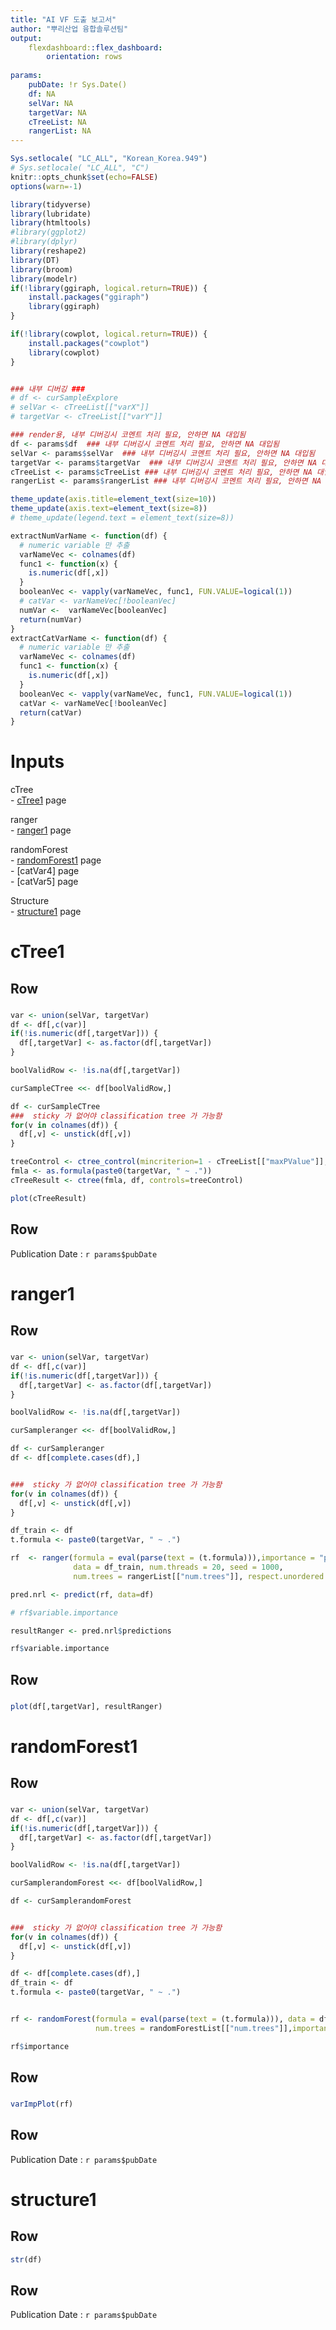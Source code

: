 ```yaml
---
title: "AI VF 도출 보고서"
author: "뿌리산업 융합솔루션팀"
output:
    flexdashboard::flex_dashboard:
        orientation: rows
        
params:
    pubDate: !r Sys.Date()
    df: NA
    selVar: NA
    targetVar: NA
    cTreeList: NA
    rangerList: NA
---
```


```r
Sys.setlocale( "LC_ALL", "Korean_Korea.949")
# Sys.setlocale( "LC_ALL", "C")
knitr::opts_chunk$set(echo=FALSE)
options(warn=-1)

library(tidyverse)
library(lubridate)
library(htmltools)
#library(ggplot2)
#library(dplyr)
library(reshape2)
library(DT)
library(broom)
library(modelr)
if(!library(ggiraph, logical.return=TRUE)) {
    install.packages("ggiraph")
    library(ggiraph)
}

if(!library(cowplot, logical.return=TRUE)) {
    install.packages("cowplot")
    library(cowplot)
}


### 내부 디버깅 ###
# df <- curSampleExplore
# selVar <- cTreeList[["varX"]]
# targetVar <- cTreeList[["varY"]]

### render용, 내부 디버깅시 코멘트 처리 필요, 안하면 NA 대입됨
df <- params$df  ### 내부 디버깅시 코멘트 처리 필요, 안하면 NA 대입됨
selVar <- params$selVar  ### 내부 디버깅시 코멘트 처리 필요, 안하면 NA 대입됨
targetVar <- params$targetVar  ### 내부 디버깅시 코멘트 처리 필요, 안하면 NA 대입됨
cTreeList <- params$cTreeList ### 내부 디버깅시 코멘트 처리 필요, 안하면 NA 대입됨
rangerList <- params$rangerList ### 내부 디버깅시 코멘트 처리 필요, 안하면 NA 대입됨

theme_update(axis.title=element_text(size=10))
theme_update(axis.text=element_text(size=8))
# theme_update(legend.text = element_text(size=8))

extractNumVarName <- function(df) {
  # numeric variable 만 추출
  varNameVec <- colnames(df)
  func1 <- function(x) {
    is.numeric(df[,x])
  }
  booleanVec <- vapply(varNameVec, func1, FUN.VALUE=logical(1))
  # catVar <- varNameVec[!booleanVec]
  numVar <-  varNameVec[booleanVec]
  return(numVar)
}
extractCatVarName <- function(df) {
  # numeric variable 만 추출
  varNameVec <- colnames(df)
  func1 <- function(x) {
    is.numeric(df[,x])
  }
  booleanVec <- vapply(varNameVec, func1, FUN.VALUE=logical(1))
  catVar <- varNameVec[!booleanVec]
  return(catVar)
}

```

Inputs {.sidebar}
=============================================


cTree  
 - [cTree1] page  
 
ranger  
 - [ranger1] page  
 
randomForest  
 - [randomForest1] page  
 - [catVar4] page  
 - [catVar5] page  


Structure  
 - [structure1] page  


 
   



cTree1 {data-navmenu="cTree"}
=============================================


Row {data-height=970}
---------------------------------------------

### 
```r
var <- union(selVar, targetVar)
df <- df[,c(var)]
if(!is.numeric(df[,targetVar])) {
  df[,targetVar] <- as.factor(df[,targetVar])
}

boolValidRow <- !is.na(df[,targetVar])

curSampleCTree <<- df[boolValidRow,]

df <- curSampleCTree
###  sticky 가 없어야 classification tree 가 가능함
for(v in colnames(df)) {
  df[,v] <- unstick(df[,v])
}

treeControl <- ctree_control(mincriterion=1 - cTreeList[["maxPValue"]], maxdepth=cTreeList[["maxDepth"]], stump=FALSE)
fmla <- as.formula(paste0(targetVar, " ~ ."))
cTreeResult <- ctree(fmla, df, controls=treeControl)

plot(cTreeResult)

```

Row {data-height=30}
---------------------------------------------
Publication Date : `r params$pubDate`

ranger1 {data-navmenu="ranger"}
=============================================

Row {data-height=170}
---------------------------------------------

### 
```r
var <- union(selVar, targetVar)
df <- df[,c(var)]
if(!is.numeric(df[,targetVar])) {
  df[,targetVar] <- as.factor(df[,targetVar])
}

boolValidRow <- !is.na(df[,targetVar])

curSampleranger <<- df[boolValidRow,]

df <- curSampleranger
df <- df[complete.cases(df),]


###  sticky 가 없어야 classification tree 가 가능함
for(v in colnames(df)) {
  df[,v] <- unstick(df[,v])
}

df_train <- df
t.formula <- paste0(targetVar, " ~ .")

rf  <- ranger(formula = eval(parse(text = (t.formula))),importance = "permutation",
              data = df_train, num.threads = 20, seed = 1000, 
              num.trees = rangerList[["num.trees"]], respect.unordered.factors = TRUE)

pred.nrl <- predict(rf, data=df)

# rf$variable.importance

resultRanger <- pred.nrl$predictions

rf$variable.importance

```

Row {data-height=800}
---------------------------------------------

### 
```r

plot(df[,targetVar], resultRanger)

```

randomForest1 {data-navmenu="randomForest"}
=============================================

Row {data-height=170}
---------------------------------------------

### 
```r
var <- union(selVar, targetVar)
df <- df[,c(var)]
if(!is.numeric(df[,targetVar])) {
  df[,targetVar] <- as.factor(df[,targetVar])
}

boolValidRow <- !is.na(df[,targetVar])

curSamplerandomForest <<- df[boolValidRow,]

df <- curSamplerandomForest


###  sticky 가 없어야 classification tree 가 가능함
for(v in colnames(df)) {
  df[,v] <- unstick(df[,v])
}

df <- df[complete.cases(df),]
df_train <- df
t.formula <- paste0(targetVar, " ~ .")


rf <- randomForest(formula = eval(parse(text = (t.formula))), data = df_train,
                   num.trees = randomForestList[["num.trees"]],importance = T)

rf$importance

```

Row {data-height=800}
---------------------------------------------

### 
```r

varImpPlot(rf)

```


Row {data-height=30}
---------------------------------------------
Publication Date : `r params$pubDate`

structure1{data-navmenu="Structure"}
=============================================

Row {data-height=970}
---------------------------------------------

```r
str(df)
```

Row {data-height=30}
---------------------------------------------
Publication Date : `r params$pubDate`
